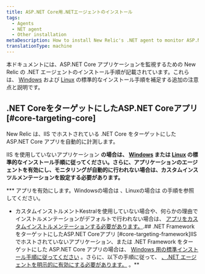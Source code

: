 ```yaml
---
title: ASP.NET Core用.NETエージェントのインストール
tags:
  - Agents
  - NET agent
  - Other installation
metaDescription: How to install New Relic's .NET agent to monitor ASP.NET Core applications.
translationType: machine
---
```


本ドキュメントには、ASP.NET Core アプリケーションを監視するための New Relic の .NET エージェントのインストール手順が記載されています。これらは、 [Windows](/docs/agents/net-agent/installation/install-net-agent-windows) および [Linux](/docs/agents/net-agent/installation/install-net-agent-linux) の標準的なインストール手順を補足する追加の注意点と説明です。

## .NET CoreをターゲットにしたASP.NET Coreアプリ [#core-targeting-core]

New Relic は、IIS でホストされている .NET Core をターゲットにした ASP.NET Core アプリを自動的に計測します。

IIS を使用していないアプリケーション **の場合は、 [Windows](/docs/agents/net-agent/other-installation/install-net-agent-aspnet-core-targeting-net-framework-windows) または [Linux](/docs/agents/net-agent/installation/install-net-agent-linux) の標準的なインストール手順に従ってください。さらに、アプリケーションのエージェントを有効にし、モニタリングが自動的に行われない場合は、カスタムインスツルメンテーションを設定する必要があります。**

*** アプリを有効にします。Windowsの場合は [](/docs/agents/net-agent/installation/install-net-agent-windows#enabling-the-agent)、Linuxの場合は [](/docs/agents/net-agent/installation/install-net-agent-linux#enable-agent)の手順を参照してください。
* カスタムインストルメントKestralを使用していない場合や、何らかの理由でインストルメンテーションがデフォルトで行われない場合は、 [アプリをカスタムインストルメンテーションする必要があります。](/docs/agents/net-agent/custom-instrumentation/introduction-net-custom-instrumentation).## .NET FrameworkをターゲットにしたASP.NET Coreアプリ [#core-targeting-framework]IIS でホストされていないアプリケーション、または .NET Framework をターゲットにした ASP.NET Core アプリの場合は、 [Windows 用の標準インストール手順に従ってください](/docs/agents/net-agent/installation/install-net-agent-windows#msi) 。さらに、以下の手順に従って、 [、.NET エージェントを明示的に有効にする必要があります。](/docs/agents/net-agent/installation/install-net-agent-windows#enabling-the-agent) 。**